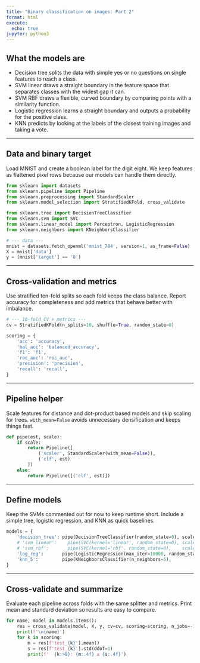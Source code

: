 ```yaml
---
title: "Binary classification on images: Part 2"
format: html
execute:
  echo: true
jupyter: python3
---
```


## What the models are

- Decision tree splits the data with simple yes or no questions on single features to reach a class.
- SVM linear draws a straight boundary in the feature space that separates classes with the widest gap it can.
- SVM RBF draws a flexible, curved boundary by comparing points with a similarity function.
- Logistic regression learns a straight boundary and outputs a probability for the positive class.
- KNN predicts by looking at the labels of the closest training images and taking a vote.

---

## Data and binary target

Load MNIST and create a boolean label for the digit eight.
We keep features as flattened pixel rows because our models can handle them directly.

```python
from sklearn import datasets
from sklearn.pipeline import Pipeline
from sklearn.preprocessing import StandardScaler
from sklearn.model_selection import StratifiedKFold, cross_validate

from sklearn.tree import DecisionTreeClassifier
from sklearn.svm import SVC
from sklearn.linear_model import Perceptron, LogisticRegression
from sklearn.neighbors import KNeighborsClassifier

# --- data ---
mnist = datasets.fetch_openml('mnist_784', version=1, as_frame=False)
X = mnist['data']
y = (mnist['target'] == '8')
```

---

## Cross-validation and metrics

Use stratified ten-fold splits so each fold keeps the class balance.
Report accuracy for completeness and add metrics that behave better with imbalance.

```python
# --- 10-fold CV + metrics ---
cv = StratifiedKFold(n_splits=10, shuffle=True, random_state=0)

scoring = {
    'acc': 'accuracy',
    'bal_acc': 'balanced_accuracy',
    'f1': 'f1',
    'roc_auc': 'roc_auc',
    'precision': 'precision',
    'recall': 'recall',
}
```

---

## Pipeline helper

Scale features for distance and dot-product based models and skip scaling for trees.
`with_mean=False` avoids unnecessary densification and keeps things fast.

```python
def pipe(est, scale):
    if scale:
        return Pipeline([
            ('scaler', StandardScaler(with_mean=False)),
            ('clf', est)
        ])
    else:
        return Pipeline([('clf', est)])
```

---

## Define models

Keep the SVMs commented out for now to keep runtime short.
Include a simple tree, logistic regression, and KNN as quick baselines.

```python
models = {
    'decision_tree': pipe(DecisionTreeClassifier(random_state=0), scale=False),
    # 'svm_linear':    pipe(SVC(kernel='linear', random_state=0), scale=True),
    # 'svm_rbf':       pipe(SVC(kernel='rbf', random_state=0),    scale=True),
    'log_reg':       pipe(LogisticRegression(max_iter=10000, random_state=0),  scale=True),
    'knn_5':         pipe(KNeighborsClassifier(n_neighbors=5),                 scale=True),
}
```

---

## Cross-validate and summarize

Evaluate each pipeline across folds with the same splitter and metrics.
Print mean and standard deviation so results are easy to compare.

```python
for name, model in models.items():
    res = cross_validate(model, X, y, cv=cv, scoring=scoring, n_jobs=-1, return_train_score=False)
    print(f'\n{name}')
    for k in scoring:
        m = res[f'test_{k}'].mean()
        s = res[f'test_{k}'].std(ddof=1)
        print(f'  {k:>8}: {m:.4f} ± {s:.4f}')
```
